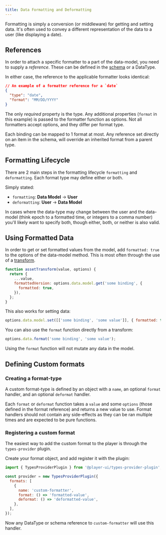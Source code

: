 ```yaml
---
title: Data Formatting and Deformatting
---
```


Formatting is simply a conversion (or middleware) for getting and setting data. It's often used to convey a different representation of the data to a user (like displaying a date).

## References

In order to attach a specific formatter to a part of the data-model, you need to supply a _reference_. These can be defined in the [schema](/content/schema) or a DataType.

In either case, the reference to the applicable formatter looks identical:

```json
// An example of a formatter reference for a `date`
{
  "type": "date",
  "format": "MM/DD/YYYY"
}
```

The only _required_ property is the type. Any additional properties (`format` in this example) is passed to the formatter function as options. Not all formatters accept options, and they differ per format type.

Each binding can be mapped to 1 format at most. Any reference set directly on an item in the schema, will override an inherited format from a parent type.

## Formatting Lifecycle

There are 2 main steps in the formatting lifecycle `formatting` and `deformatting`. Each format type may define either or both.

Simply stated:

- `formatting`: **Data Model** -> **User**
- `deformatting`: **User** -> **Data Model**

In cases where the data-type may change between the user and the data-model (think epoch to a formatted time, or integers to a comma number) you'll likely want to specify both, though either, both, or neither is also valid.

## Using Formatted Data

In order to get or set formatted values from the model, add `formatted: true` to the options of the data-model method. This is most often through the use of a [transform](/plugins/core/asset-transform).

```javascript
function assetTransform(value, options) {
  return {
    ...value,
    formattedVersion: options.data.model.get('some binding', {
      formatted: true,
    }),
  };
}
```

This also works for setting data:

```javascript
options.data.model.set([['some binding', 'some value']], { formatted: true });
```

You can also use the `format` function directly from a transform:

```javascript
options.data.format('some binding', 'some value');
```

Using the `format` function will not mutate any data in the model.

## Defining Custom formats

### Creating a format-type

A custom format-type is defined by an object with a `name`, an optional `format` handler, and an optional `deformat` handler.

Each `format` or `deformat` function takes a `value` and some `options` (those defined in the format reference) and returns a new value to use. Format handlers should not contain any side-effects as they can be ran multiple times and are expected to be pure functions.

### Registering a custom format

The easiest way to add the custom format to the player is through the `types-provider` plugin.

Create your format object, and add register it with the plugin:

```javascript
import { TypesProviderPlugin } from '@player-ui/types-provider-plugin';

const provider = new TypesProviderPlugin({
  formats: [
    {
      name: 'custom-formatter',
      format: () => 'formatted-value',
      deformat: () => 'deformatted-value',
    },
  ],
});
```

Now any DataType or schema reference to `custom-formatter` will use this handler.
